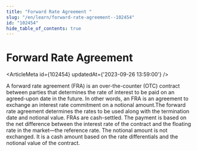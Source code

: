 ```yaml
---
title: "Forward Rate Agreement "
slug: "/en/learn/forward-rate-agreement--102454"
id: "102454"
hide_table_of_contents: true
---
```



# Forward Rate Agreement 

<ArticleMeta id={102454} updatedAt={'2023-09-26 13:59:00'} />
<div className='border-solid border-b border-t-0 my-4 border-[var(--ifm-color-gray-300)]' />

A forward rate agreement (FRA) is an over-the-counter (OTC) contract between parties that determines the rate of interest to be paid on an agreed-upon date in the future. In other words, an FRA is an agreement to exchange an interest rate commitment on a notional amount.The forward rate agreement determines the rates to be used along with the termination date and notional value. FRAs are cash-settled. The payment is based on the net difference between the interest rate of the contract and the floating rate in the market—the reference rate. The notional amount is not exchanged. It is a cash amount based on the rate differentials and the notional value of the contract.
